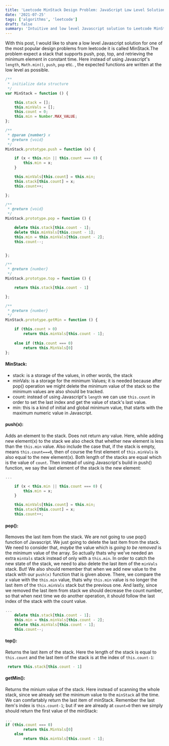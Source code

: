 ```yaml
---
title: 'Leetcode MinStack Design Problem: JavaScript Low Level Solution'
date: '2021-07-25'
tags: ['algorithms', 'leetcode']
draft: false
summary: 'Intuitive and low level Javascript solution to Leetcode MinStack problem.'
---
```


With this post, I would like to share a low level Javascript solution for one of the most popular design problems from leetcode  it is called MinStack.The problem expect a stack that supports push, pop, top, and retrieving the minimum element in constant time.
Here instead of using Javascript's `length`, `Math.min()`, `push`, `pop` etc. , the expected functions are written at the low level as possible.
```javascript
/**
 * initialize data structure
 */
var MinStack = function () {

    this.stack = [];
    this.minVals = [];
    this.count = 0;
    this.min = Number.MAX_VALUE;
};

/** 
 * @param {number} x
 * @return {void}
 */
MinStack.prototype.push = function (x) {

    if (x < this.min || this.count === 0) {
        this.min = x;
    }

    this.minVals[this.count] = this.min;
    this.stack[this.count] = x;
    this.count++;

};

/**
 * @return {void}
 */
MinStack.prototype.pop = function () {

    delete this.stack[this.count - 1];
    delete this.minVals[this.count - 1];
    this.min = this.minVals[this.count - 2];
    this.count--;


};

/**
 * @return {number}
 */
MinStack.prototype.top = function () {

    return this.stack[this.count - 1]

};

/**
 * @return {number}
 */
MinStack.prototype.getMin = function () {

    if (this.count > 0)
        return this.minVals[this.count - 1];
        
    else if (this.count === 0)
        return this.MinVals[0]
};


```
 
#### MinStack: 
* stack: is a storage of the values, in other words, the stack
* minVals: is a storage for the minimum Values; it is needed because after pop() operation we might delete the minimum value of the stack so the minimum values are also should be tracked.
* count: instead of using Javascript's `length` we can use `this.count` in order to set the last index and get the value of stack's last value.
* min: this is a kind of initial and global minimum value, that starts with the maximum numeric value in Javascript.

#### push(x):
 Adds an element to the stack. Does not return any value.
Here, while adding new element(x) to the stack we also check that whether new element is less than the `this.min` value. Also include the case that, if the stack is empty,  means `this.count===0`, then of course the first element of `this.minVals` is also equal to the new element(x). Both length of the stacks are equal which is the value of `count`.
Then instead of using Javascript's build in push() function, we say the last element of the stack is the new element:
```javascript
...

    if (x < this.min || this.count === 0) {
        this.min = x;
    }

    this.minVals[this.count] = this.min;
    this.stack[this.count] = x;
    this.count++;
```
#### pop():
Removes the last item from the stack. We are not going to use pop() function of Javascript. We just going to delete the last item from the stack. We need to consider that, *maybe* the value which is *going to be removed* is the minimum value of the array. So actually thats why we've needed an extra `minVals` stack instead of only with a `this.min`. In order to catch the new state of the stack, we need to also delete the last item of the `minVals` stack. But!
We also should remember that when we add new value to the stack with our `push(x)` function that is given above. There, we compare the *x* value with the `this.min` value, thats why `this.min` value is no longer the last item of the `this.minVals` stack but the previous one. And lastly, since we removed the last item from stack we should decrease the count number, so that when next time  we do another operation, it should follow the last index of the stack with the count value.  
```javascript
...
    delete this.stack[this.count - 1];
    this.min = this.minVals[this.count - 2];
    delete this.minVals[this.count - 1];
    this.count--;
```

#### top():
Returns the last item of the stack.
Here the length of the stack is equal to `this.count` and the last item of the stack is at the index of `this.count-1`:
```javascript
 return this.stack[this.count - 1]
```
#### getMin():
Returns the minium value of the stack. Here instead of scanning the whole stack, since we already set the minimum value to the `minStack` all the time. We can comfartably return the last item of minStack. Remember the last item's index is `this.count-1`; but if we are already at `count=0` then we simply should return the first value of the minStack:
```javascript
...
if (this.count === 0)
        return this.MinVals[0]
    else
        return this.minVals[this.count - 1];